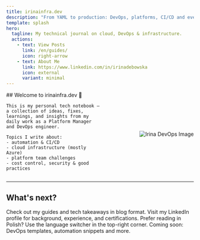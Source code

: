 ```yaml
---
title: irinainfra.dev
description: "From YAML to production: DevOps, platforms, CI/CD and everything I learn along the way."
template: splash
hero:
  tagline: My technical journal on cloud, DevOps & infrastructure.
  actions:
    - text: View Posts
      link: /en/guides/
      icon: right-arrow
    - text: About Me
      link: https://www.linkedin.com/in/irinadebowska
      icon: external
      variant: minimal
---
```



<div style="display: flex; align-items: center;">
  <div style="flex: 1;">
    ## Welcome to irinainfra.dev 👋

    This is my personal tech notebook — a collection of ideas, fixes, learnings, and insights from my daily work as a Platform Manager and DevOps engineer.

    Topics I write about:
    - automation & CI/CD
    - cloud infrastructure (mostly Azure)
    - platform team challenges
    - cost control, security & good practices
  </div>
  <div style="flex: 1; text-align: right;">
    <img src="/irinadevaiimage.png" alt="Irina DevOps Image" style="max-width: 100%; height: auto;" />
  </div>
</div>

---

## What's next?

<CardGrid stagger>
  <a href="/en/guides/" style="text-decoration: none; color: inherit;">
    <Card title="Browse my posts" icon="folder">
      Check out my guides and tech takeaways in blog format.
    </Card>
  </a>
  <a href="https://www.linkedin.com/in/irinadebowska/" style="text-decoration: none; color: inherit;">
    <Card title="Who am I?" icon="user">
      Visit my LinkedIn profile for background, experience, and certifications.
    </Card>
  </a>
  <a href="/pl" style="text-decoration: none; color: inherit;">
    <Card title="Polska wersja" icon="translate">
      Prefer reading in Polish? Use the language switcher in the top-right corner.
    </Card>
  </a>
  <a href="/en/guides/example" style="text-decoration: none; color: inherit;">
    <Card title="Future extensions" icon="rocket">
      Coming soon: DevOps templates, automation snippets and more.
    </Card>
  </a>
</CardGrid>
